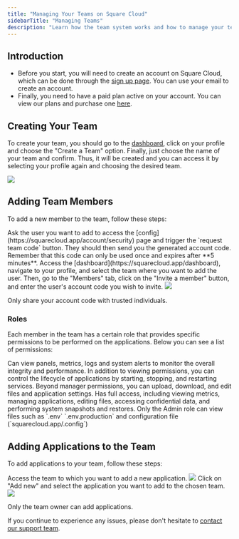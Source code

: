 ```yaml
---
title: "Managing Your Teams on Square Cloud"
sidebarTitle: "Managing Teams"
description: "Learn how the team system works and how to manage your teams"
---
```


## Introduction

- Before you start, you will need to create an account on Square Cloud, which can be done through the [sign up page](https://squarecloud.app/signup). You can use your email to create an account.
- Finally, you need to have a paid plan active on your account. You can view our plans and purchase one [here](https://squarecloud.app/pricing).

## Creating Your Team

To create your team, you should go to the [dashboard](https://squarecloud.app/dashboard), click on your profile and choose the "Create a Team" option. Finally, just choose the name of your team and confirm. Thus, it will be created and you can access it by selecting your profile again and choosing the desired team.
<Frame>
    <img src="/images/articles/teams/create-team.png" style={{ borderRadius: "0.2rem" }} />
</Frame>


## Adding Team Members
To add a new member to the team, follow these steps:

<Steps>
  <Step title="First Step" icon="check">
    Ask the user you want to add to access the [config](https://squarecloud.app/account/security) page and trigger the `request team code` button. They should then send you the generated account code. Remember that this code can only be used once and expires after **5 minutes**.
  </Step>
  <Step title="Second Step" icon="star">
    Access the [dashboard](https://squarecloud.app/dashboard), navigate to your profile, and select the team where you want to add the user. Then, go to the "Members" tab, click on the "Invite a member" button, and enter the user's account code you wish to invite.
<Frame>
    <img src="/images/articles/teams/add-member.gif" style={{ borderRadius: "0.2rem" }} />
</Frame>
  </Step>
</Steps>

<Warning>Only share your account code with trusted individuals.</Warning>

### Roles
Each member in the team has a certain role that provides specific permissions to be performed on the applications. Below you can see a list of permissions:

<AccordionGroup>
  <Accordion title="View" icon="eye">
  Can view panels, metrics, logs and system alerts to monitor the overall integrity and performance.
  </Accordion>

  <Accordion title="Manager" icon="user-tie">
    In addition to viewing permissions, you can control the lifecycle of applications by starting, stopping, and restarting services.
  </Accordion>

  <Accordion title="Maintain" icon="wrench">
    Beyond manager permissions, you can upload, download, and edit files and application settings.
  </Accordion>

  <Accordion title="Admin" icon="user-shield">
    Has full access, including viewing metrics, managing applications, editing files, accessing confidential data, and performing system snapshots and restores.
  </Accordion>
</AccordionGroup>

<Note>
 Only the Admin role can view files such as `.env` `.env.production` and configuration file (`squarecloud.app/.config`)
</Note>

## Adding Applications to the Team
To add applications to your team, follow these steps:

<Steps>
  <Step title="First Step" icon="check">
    Access the team to which you want to add a new application.
    <Frame>
      <img src="/images/articles/teams/team.gif" style={{ borderRadius: "0.2rem" }} />
    </Frame>
  </Step>
  <Step title="Second Step" icon="star">
    Click on "Add new" and select the application you want to add to the chosen team.
    <Frame>
      <img src="/images/articles/teams/add-app.gif" style={{ borderRadius: "0.2rem" }} />
    </Frame>
  </Step>
</Steps>

<Warning>Only the team owner can add applications.</Warning>

If you continue to experience any issues, please don't hesitate to [contact our support team](/company/support).